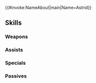 {{#invoke:NameAbout|main|Name=Astrid}}{{HeroPage Tabs}}
{{Hero Infobox
|Name=Astrid
|Title=Resolute Damsel
|WeaponType=Green Bow
|MoveType=Cavalry
|Origin=Fire Emblem: Path of Radiance
|Gender=Female
|actorEN=Jenny Yokobori
|actorJP=南條愛乃
|artist=鳴瀬うろこ
|randomStartTime=2021-12-17T07:00:00Z
|additionDate=November 17, 2021
|releaseDate=November 17, 2021
|poolDate=December 7, 2021
|poolRarities=5
|cv1=8
|cv2=902000
|TagID=ステラ
|InternalID=733
|Properties=specRate_202408
|description=Lady of Begnion's House Damiell. Refusing the life of an aristocrat's daughter, she enlisted and became a knight. Appears in Fire Emblem: Path of Radiance.
}}
{{Stats Page
|Lv1HP=16|Lv1ATK=9|Lv1SPD=11|Lv1DEF=5|Lv1RES=6
|GRHP=50|GRATK=70|GRSPD=70|GRDEF=50|GRRES=40
}}
==Skills==
===Weapons===
{{Weapons Table
|weapon1=Iron Bow
|weapon1Default=1
|weapon1Unlock=1
|weapon2=Steel Bow
|weapon2Default=2
|weapon2Unlock=2
|weapon3=Silver Bow
|weapon3Default=4
|weapon3Unlock=3
|weapon4=Damiell Bow
|weapon4Default=5
|weapon4Unlock=5
}}
===Assists===
{{Assists Table
|assist1=Rally Attack
|assist1Default=4
|assist1Unlock=3
|assist2=Rally Atk/Def
|assist2Unlock=4
|assist3=Rally Atk/Def+
|assist3Unlock=5
}}
===Specials===
{{Specials Table}}
===Passives===
{{Passives Table
|passiveA1=Spd/Def Bond 1
|passiveA2=Spd/Def Bond 2
|passiveA3=Spd/Def Bond 3
|passiveA4=Spd/Def Bond 4
|passiveA1Unlock=2
|passiveA2Unlock=3
|passiveA3Unlock=4
|passiveA4Unlock=5
|passiveB1=Atk/Def Ruse 1
|passiveB2=Atk/Def Ruse 2
|passiveB3=Atk/Def Ruse 3
|passiveB1Unlock=1
|passiveB2Unlock=2
|passiveB3Unlock=4
}}
{{Heroes Navbox}}